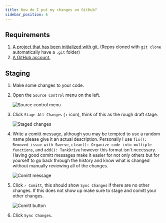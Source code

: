 ```yaml
---
title: How do I put my changes on GitHub?
sidebar_position: 6
---
```


## Requirements
1. [A project that has been initialized with git.](../Init) (Repos cloned with `git clone` automatically have a `.git` folder)
2. [A GitHub account.](../Account)

## Staging
1. Make some changes to your code.
2. Open the `Source Control` menu on the left.

    ![Source control menu](./images/comitting/sourceControl.png)

2. Click `Stage All Changes` (+ icon), think of this as the rough draft stage.

    ![Staged changes](./images/comitting/stagedChanges.png)

3. Write a comitt message, although you may be tempted to use a random name please give it an actual description. Personally I use `fix(): Removed issue with Swerve`, `clean(): Organize code into multiple functions`, and `add(): TankDrive` however this format isn't necessary. Having good comitt messages make it easier for not only others but for yourself to go back through the history and know what is changed without manually reviewing all of the changes.

    ![Comitt message](./images/comitting/comittMessage.png)

4. Click `✓ Comitt`, this should show `Sync Changes` if there are no other changes. If this does not show up make sure to stage and comitt your other changes.

    ![Comitt button](./images/comitting/comittButton.png)


5. Click `Sync Changes`.